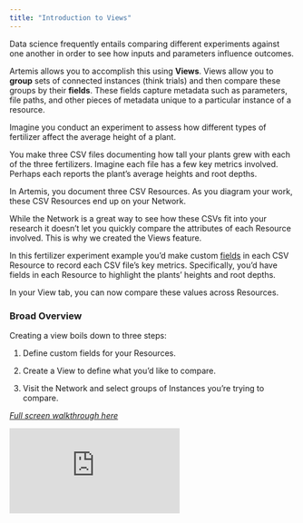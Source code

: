 ```yaml
---
title: "Introduction to Views"
---
```

Data science frequently entails comparing different experiments against one another in order to see how inputs and parameters influence outcomes. 

Artemis allows you to accomplish this using **Views**. Views allow you to **group** sets of connected instances (think trials) and then compare these groups by their **fields**. These fields capture metadata such as parameters, file paths, and other pieces of metadata unique to a particular instance of a resource.

<Accordion title="Practical Example">
Imagine you conduct an experiment to assess how different types of fertilizer affect the average height of a plant. 

You make three CSV files documenting how tall your plants grew with each of the three fertilizers. Imagine each file has a few key metrics involved. Perhaps each reports the plant’s average heights and root depths. 

In Artemis, you document three CSV Resources. As you diagram your work, these CSV Resources end up on your Network. 

While the Network is a great way to see how these CSVs fit into your research it doesn’t let you quickly compare the attributes of each Resource involved. This is why we created the Views feature. 

In this fertilizer experiment example you’d make custom [fields]([https://docs.artemisplatform.com/CustomFields](https://docs.artemisplatform.com/CustomFields)) in each CSV Resource to record each CSV file’s key metrics. Specifically, you’d have fields in each Resource to highlight the plants’ heights and root depths.

In your View tab, you can now compare these values across Resources.
</Accordion>

### Broad Overview
Creating a view boils down to three steps: 

1. Define custom fields for your Resources.

2. Create a View to define what you’d like to compare. 

3. Visit the Network and select groups of Instances you’re trying to compare. 

*[Full screen walkthrough here](https://app.supademo.com/demo/2RqUQFmoZLGoEoiebsWmE)*

<iframe src="https://app.supademo.com/embed/2RqUQFmoZLGoEoiebsWmE" frameborder="0" webkitallowfullscreen="true" mozallowfullscreen="true" allowfullscreen style={{"width":"719px","height":"500px","border":"none"}}></iframe>
